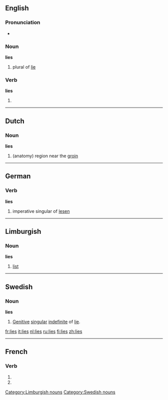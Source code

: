 {{see|Lies}}
==English==

===Pronunciation===
*{{audio|en-us-lies.ogg|Audio (US)}}

===Noun===
'''lies''' {{p}}
# plural of [[lie]]

===Verb===
'''lies'''
#{{third-person singular of|[[lie]]}}

----

==Dutch==
===Noun===
'''lies''' {{f}}
# (anatomy) region near the [[groin]] 
----

==German==
===Verb===
'''lies'''
# imperative singular of [[lesen]]

----

==Limburgish==
===Noun===
'''lies'''
# [[list]]

[[Category:Limburgish nouns]]

----

==Swedish==
===Noun===
{{sv-noun|gender=Common|lie|lien|liar|liarna|lies|liens|liars|liarnas}}
'''lies'''
# [[genitive|Genitive]] [[singular]] [[indefinite]] of [[lie#Swedish|lie]].

[[Category:Swedish nouns]]

[[fr:lies]]
[[it:lies]]
[[nl:lies]]
[[ru:lies]]
[[fi:lies]]
[[zh:lies]]

----
{{see|liés}}
==French==

===Verb===
{{fr-verb-form}}

# {{form of|[[second-person|Second-person]] [[singular]] [[present indicative]]|[[lier]]|lang=French}}
# {{form of|Second-person singular [[present subjunctive]]|lier|lang=French}}


{{rfc-auto}}